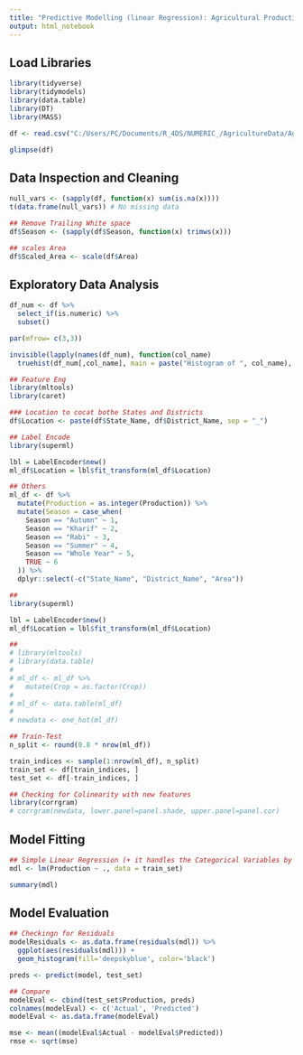 ---
title: "Predictive Modelling (linear Regression): Agricultural Production"
output: html_notebook
---

## Load Libraries

```{r message = F}
library(tidyverse)
library(tidymodels)
library(data.table)
library(DT)
library(MASS)

df <- read.csv("C:/Users/PC/Documents/R_4DS/NUMERIC_/AgricultureData/AgrcultureDataset.csv")

glimpse(df)
```


## Data Inspection and Cleaning

```{r}
null_vars <- (sapply(df, function(x) sum(is.na(x))))
t(data.frame(null_vars)) # No missing data

## Remove Trailing White space 
df$Season <- (sapply(df$Season, function(x) trimws(x)))

## scales Area
df$Scaled_Area <- scale(df$Area)
```


## Exploratory Data Analysis

```{r}
df_num <- df %>% 
  select_if(is.numeric) %>% 
  subset()

par(mfrow= c(3,3))

invisible(lapply(names(df_num), function(col_name) 
  truehist(df_num[,col_name], main = paste("Histogram of ", col_name), xlab = NA)))
```
```{r echo = FALSE, message = FALSE}
## Feature Eng
library(mltools)
library(caret)

### Location to cocat bothe States and Districts
df$Location <- paste(df$State_Name, df$District_Name, sep = "_")

## Label Encode
library(superml)

lbl = LabelEncoder$new()
ml_df$Location = lbl$fit_transform(ml_df$Location)

## Others
ml_df <- df %>% 
  mutate(Production = as.integer(Production)) %>% 
  mutate(Season = case_when(
    Season == "Autumn" ~ 1,
    Season == "Kharif" ~ 2,
    Season == "Rabi" ~ 3,
    Season == "Summer" ~ 4,
    Season == "Whole Year" ~ 5,
    TRUE ~ 6
  )) %>% 
  dplyr::select(-c("State_Name", "District_Name", "Area"))

```

```{r Label Encode}
## 
library(superml)

lbl = LabelEncoder$new()
ml_df$Location = lbl$fit_transform(ml_df$Location)
```

```{r One-Hot Encode}
## 
# library(mltools)
# library(data.table)
# 
# ml_df <- ml_df %>% 
#   mutate(Crop = as.factor(Crop))
# 
# ml_df <- data.table(ml_df)
# 
# newdata <- one_hot(ml_df)

```

```{r}
## Train-Test
n_split <- round(0.8 * nrow(ml_df))

train_indices <- sample(1:nrow(ml_df), n_split)
train_set <- df[train_indices, ]
test_set <- df[-train_indices, ]
```



```{r}
## Checking for Colinearity with new features
library(corrgram)
# corrgram(newdata, lower.panel=panel.shade, upper.panel=panel.cor)
```

## Model Fitting

```{r}
## Simple Linear Regression (+ it handles the Categorical Variables by default, -takes time to resolve)
mdl <- lm(Production ~ ., data = train_set)

summary(mdl)
```


## Model Evaluation

```{r}
## Checkingn for Residuals
modelResiduals <- as.data.frame(residuals(mdl)) %>% 
  ggplot(aes(residuals(mdl))) +
  geom_histogram(fill='deepskyblue', color='black')
```



```{r Prediction}
preds <- predict(model, test_set)

## Compare
modelEval <- cbind(test_set$Production, preds)
colnames(modelEval) <- c('Actual', 'Predicted')
modelEval <- as.data.frame(modelEval)
```

```{r Root Mean Square}
mse <- mean((modelEval$Actual - modelEval$Predicted))
rmse <- sqrt(mse)
```

